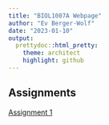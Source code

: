 ```yaml
---
title: "BIOL1007A Webpage"
author: "Ev Berger-Wolf"
date: "2023-01-10"
output: 
  prettydoc::html_pretty:
    theme: architect
    highlight: github
---
```


## Assignments
[Assignment 1](Assignment1.html)
